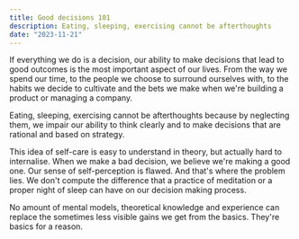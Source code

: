 ```yaml
---
title: Good decisions 101
description: Eating, sleeping, exercising cannot be afterthoughts
date: "2023-11-21"
---
```


If everything we do is a decision, our ability to make decisions that lead to good outcomes is the most important aspect of our lives. From the way we spend our time, to the people we choose to surround ourselves with, to the habits we decide to cultivate and the bets we make when we're building a product or managing a company.

Eating, sleeping, exercising cannot be afterthoughts because by neglecting them, we impair our ability to think clearly and to make decisions that are rational and based on strategy.

This idea of self-care is easy to understand in theory, but actually hard to internalise. When we make a bad decision, we believe we're making a good one. Our sense of self-perception is flawed. And that's where the problem lies. We don't compute the difference that a practice of meditation or a proper night of sleep can have on our decision making process.

No amount of mental models, theoretical knowledge and experience can replace the sometimes less visible gains we get from the basics. They're basics for a reason.